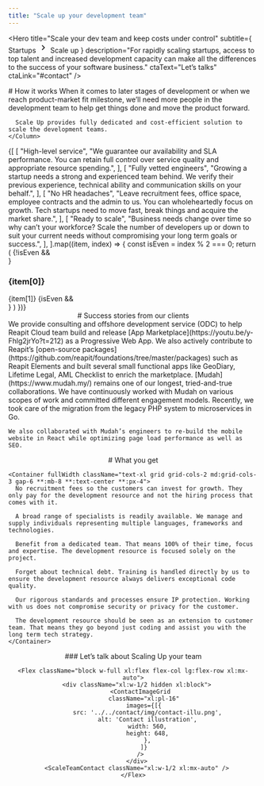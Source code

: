 ```yaml
---
title: "Scale up your development team"
---
```


<Hero
  title="Scale your dev team and keep costs under control"
  subtitle={
    <Flex className="gap-0">
    Startups
      <svg stroke="currentColor" fill="currentColor" stroke-width="0" viewBox="0 0 24 24" height="1.5em" width="1.5em" xmlns="http://www.w3.org/2000/svg"><path d="M8.59 16.34l4.58-4.59-4.58-4.59L10 5.75l6 6-6 6z"></path></svg>
    Scale up
    </Flex>
  }
  description="For rapidly scaling startups, access to top talent and increased development capacity can make all the differences to the success of your software business."
  ctaText="Let’s talks"
  ctaLink="#contact"
/>

<Section className="py-12">
  <Column gap="2xl">
    # How it works
    <Column className="text-xl max-w-paragraph gap-2">
      When it comes to later stages of development or when we reach product-market fit milestone, we’ll need more people in the development team to help get things done and move the product forward.
      
      Scale Up provides fully dedicated and cost-efficient solution to scale the development teams.
    </Column>
  </Column>
</Section>

<Section>
  <Column gap="2xl">
    <Column>
      {[
        [
          "High-level service",
          "We guarantee our availability and SLA performance. You can retain full control over service quality and appropriate resource spending.",
        ],
        [
          "Fully vetted engineers",
          "Growing a startup needs a strong and experienced team behind. We verify their previous experience, technical ability and communication skills on your behalf.",
        ],
        [
          "No HR headaches",
          "Leave recruitment fees, office space, employee contracts and the admin to us. You can wholeheartedly focus on growth. Tech startups need to move fast, break things and acquire the market share.",
        ],
        [
          "Ready to scale",
          "Business needs change over time so why can’t your workforce? Scale the number of developers up or down to suit your current needs without compromising your long term goals or success.",
        ],
      ].map((item, index) => {
        const isEven = index % 2 === 0;
        return (
          <Flex key={index} className="my-12">
            {!isEven && <div className="hidden md:block w-1/2"></div>}
            <Column key={index} className="w-full md:w-1/2 space-y-2">
              <H3 className="text-heading text-3xl">{item[0]}</H3>
              <Paragraph className="text-xl">{item[1]}</Paragraph>
            </Column>
            {isEven && <div className="hidden md:block w-1/2"></div>}
          </Flex>
        )
      })}
    </Column>
  </Column>
</Section>

<Section className="bg-alabaster">
    <Center className="mb-12">
      # Success stories from our clients
    </Center>

<Flex className="flex-col sm:flex-row">
<Project href="/work/reapit" image="./img/reapit.png" imageAlt="reapit landing logo">
<Paragraph className="!text-xl max-w-paragraph">
  We provide consulting and offshore development service (ODC) to help Reapit Cloud team build and release [App Marketplace](https://youtu.be/y-Fhlg2jrYo?t=212) as a Progressive Web App. We also actively contribute to Reapit’s [open-source packages](https://github.com/reapit/foundations/tree/master/packages) such as Reapit Elements and built several small functional apps like GeoDiary, Lifetime Legal, AML Checklist to enrich the marketplace.
</Paragraph>
</Project>
<Project href="/work/mudah" image="./img/mudah.png" imageAlt="mudah landing logo">
  <Paragraph className="!text-xl max-w-paragraph">
    [Mudah](https://www.mudah.my/) remains one of our longest, tried-and-true collaborations. We have continuously worked with Mudah on various scopes of work and committed different engagement models. Recently, we took care of the migration from the legacy PHP system to microservices in Go.

    We also collaborated with Mudah’s engineers to re-build the mobile website in React while optimizing page load performance as well as SEO.
  </Paragraph>
</Project>
</Flex>

</Section>

<Section className="py-12">
  <Column gap="2xl">
    <Center className="mb-12">
      # What you get
    </Center>
    
    <Container fullWidth className="text-xl grid grid-cols-2 md:grid-cols-3 gap-6 **:mb-8 **:text-center **:px-4">
      No recruitment fees so the customers can invest for growth. They only pay for the development resource and not the hiring process that comes with it.
      
      A broad range of specialists is readily available. We manage and supply individuals representing multiple languages, frameworks and technologies.
      
      Benefit from a dedicated team. That means 100% of their time, focus and expertise. The development resource is focused solely on the project.
      
      Forget about technical debt. Training is handled directly by us to ensure the development resource always delivers exceptional code quality.
      
      Our rigorous standards and processes ensure IP protection. Working with us does not compromise security or privacy for the customer.
      
      The development resource should be seen as an extension to customer team. That means they go beyond just coding and assist you with the long term tech strategy.
    </Container>
  </Column>
</Section>

<Hero className="bg-alabaster py-24">
  <Center className="flex flex-col gap-12">
    ### Let’s talk about Scaling Up your team

    <Flex className="block w-full xl:flex flex-col lg:flex-row xl:mx-auto">
      <div className="xl:w-1/2 hidden xl:block">
        <ContactImageGrid
          className="xl:pl-16"
          images={[{
            src: '../../contact/img/contact-illu.png',
            alt: 'Contact illustration',
            width: 560,
            height: 648,
            },
          ]}
        />
      </div>
      <ScaleTeamContact className="xl:w-1/2 xl:mx-auto" />
    </Flex>
  </Center>
</Hero>
